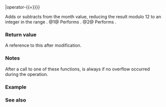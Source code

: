 {{cpp/chrono/month/title|operator+{{=}}|operator-{{=}}}}
{{cpp/chrono/month/navbar}}
{{dcl begin}}
{{dcl|since=c++20|num=1|1=
constexpr std::chrono::month&amp; operator+=( const std::chrono::months&amp; m ) noexcept;
}}
{{dcl|since=c++20|num=2|1=
constexpr std::chrono::month&amp; operator-=( const std::chrono::months&amp; m ) noexcept;
}}
{{dcl end}}

Adds or subtracts {{c|m.count()}} from the month value, reducing the result modulo 12 to an integer in the range {{closed range|1|12}}.
@1@ Performs {{c|1=*this = *this + m;}}.
@2@ Performs {{c|1=*this = *this - m;}}.

===Return value===
A reference to this {{tt|month}} after modification.

===Notes===
After a call to one of these functions, {{rlpf|ok}} is always {{c|true}} if no overflow occurred during the operation.

===Example===
{{example
|code=
#include &lt;chrono&gt;
#include &lt;iostream&gt;

int main()
{
    std::cout &lt;&lt; std::boolalpha;

    std::chrono::month m{6};
    m += std::chrono::months(2);
    std::cout &lt;&lt; (m == std::chrono::month(8)) &lt;&lt; ' '
              &lt;&lt; (m == std::chrono::August) &lt;&lt; ' ';

    m -= std::chrono::months(3);
    std::cout &lt;&lt; (m == std::chrono::month(5)) &lt;&lt; ' '
              &lt;&lt; (m == std::chrono::May) &lt;&lt; ' ';
    
    m = std::chrono::October;
    m += std::chrono::months{8}; // ((10 += 8 == 18) % 12) == 6;
    std::cout &lt;&lt; (m == std::chrono::June) &lt;&lt; ' ';

    m -= std::chrono::months{std::chrono::December - std::chrono::February}; // -= 10
    // (6 -= 10) == -4; -4 % 12 == (12 - 4) == 8
    std::cout &lt;&lt; (m == std::chrono::August) &lt;&lt; '\n';
}
|output=true true true true true true
}}

===See also===
{{dsc begin}}
{{dsc inc|cpp/chrono/month/dsc operator_inc dec}}
{{dsc inc|cpp/chrono/month/dsc operator_arith 2}}
{{dsc end}}

{{langlinks|es|ja|ru|zh}}